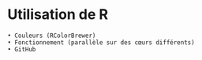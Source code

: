 # Utilisation de R
    • Couleurs (RColorBrewer)
    • Fonctionnement (parallèle sur des cœurs différents)
    • GitHub
